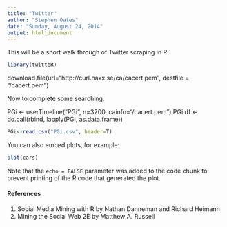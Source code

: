 ```yaml
---
title: "Twitter"
author: "Stephen Oates"
date: "Sunday, August 24, 2014"
output: html_document
---
```


This will be a short walk through of Twitter scraping in R.

```r
library(twitteR)
```


download.file(url="http://curl.haxx.se/ca/cacert.pem", destfile = "/cacert.pem")

Now to complete some searching.

PGi <- userTimeline("PGi", n=3200, cainfo="/cacert.pem")
PGi.df <- do.call(rbind, lapply(PGi, as.data.frame))

```r
PGi<-read.csv("PGi.csv", header=T)

```



You can also embed plots, for example:

```r
plot(cars)
```

Note that the `echo = FALSE` parameter was added to the code chunk to prevent printing of the R code that generated the plot.


#### References
1. Social Media Mining with R by Nathan Danneman and Richard Heimann
2. Mining the Social Web 2E by Matthew A. Russell